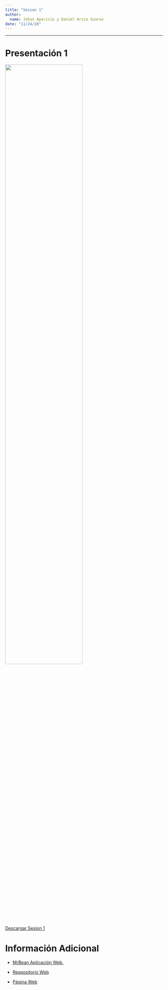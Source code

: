 ```yaml
---
title: "Sesion 1"
author:
  name: Johan Aparicio y Daniel Ariza Suarez
date: "11/24/20"
---
```


---

# Presentación 1

<a href="https://youtu.be/3mb-D_DrnLc" target="_blank"><img src="images/sesion_1.png"   class="center" width="70%" ></a>

<a href="sessions/sesion_1.pdf" download="sesion_1"> Descargar Sesion 1 </a>

# Información Adicional

* [MrBean Aplicación Web.](https://beanteam.shinyapps.io/MrBean/)

* [Respositorio Web](https://github.com/AparicioJohan/MrBeanApp)

* [Página Web](Web MrBean: https:// mrpackages.netlify.app/mrbean.html)